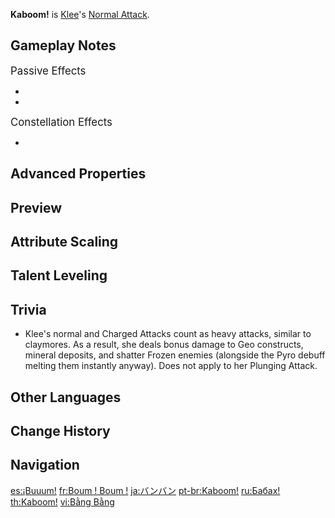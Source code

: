 {{Talent Infobox
|image         = Talent Kaboom!.png
|character     = Klee
|type          = Normal Attack
|info          = '''Normal Attack'''<br>Throws things that go boom when they hit things! Performs up to 3 explosive attacks, dealing {{Color|[[AoE]] Pyro DMG}}.<br><br>'''Charged Attack'''<br>Consumes a certain amount of Stamina and deals {{Color|AoE Pyro DMG}} to opponents after a short casting time.<br><br>'''Plunging Attack'''<br>Gathering the power of Pyro, Klee plunges towards the ground from mid-air, damaging all opponents in her path. Deals {{Color|AoE Pyro DMG}} upon impact with the ground.
|hit1          = 72.2–137%
|hit2          = 62.4–119%
|hit3          = 89.9–171%
|charged       = 157–300%
|chargedStamina= 50
|plunge        = 56.8–120%
|plungeLow     = 114–240%
|plungeHigh    = 142–300%
|scale_att1    = ATK
}}
'''Kaboom!''' is [[Klee]]'s [[Normal Attack]].

==Gameplay Notes==
;<big>Passive Effects</big>
*{{Talent Note|character=Klee|talent=Kaboom!|ascension|1|Pounding Surprise}}
*{{Talent Note|character=Klee|talent=Kaboom!|ascension|2|Sparkling Burst}}

;<big>Constellation Effects</big>
*{{Talent Note|constellation|1|Chained Reactions}}

==Advanced Properties==
{{Advanced Properties
|title   = Normal Attack 1-Hit
|gu      = 1U
|icdtag  = Klee Pyro DMG
|icdtype = 2.5s/3 Hits
|poise   = 65
|impulse = 3
|blunt   = 1

|title2   = Normal Attack 2-Hit
|gu2      = 1U
|icdtag2  = Klee Pyro DMG
|icdtype2 = 2.5s/3 Hits
|poise2   = 65
|impulse2 = 3
|blunt2   = 1

|title3   = Normal Attack 3-Hit
|gu3      = 1U
|icdtag3  = Klee Pyro DMG
|icdtype3 = 2.5s/3 Hits
|poise3   = 130
|impulse3 = 5
|blunt3   = 1

|title4   = Charged Attack
|gu4      = 1U
|icdtag4  = none
|poise4   = 180
|impulse4 = 8
|blunt4   = 1

|title5   = Plunging Attack Collision
|gu5      = 0U
|icdtag5  = none
|poise5   = 5
|impulse5 = 2

|title6   = Low Plunge
|gu6      = 1U
|icdtag6  = none
|poise6   = 50
|impulse6 = 3

|title7   = High Plunge
|gu7      = 1U
|icdtag7  = none
|poise7   = 100
|impulse7 = 4
}}

==Preview==
{{Preview
|file1=Kaboom! Normal Preview
|caption1=Normal Attack

|file2=Kaboom! Charged Preview
|caption2=Charged Attack

|file3=Kaboom! Plunging Preview
|caption3=Plunging Attack
}}
{{clr}}

==Attribute Scaling==
{{Talent Scaling
|talentType=Normal Attack
|levels=11
|order=hit1,hit2,hit3,charged_title,charged,stamina,plunge_title,plunge,plungelow,plungehigh
|titles=1-Hit DMG (%),2-Hit DMG (%),3-Hit DMG (%),Charged Attack,Charged Attack DMG (%),Charged Attack Stamina Cost,Plunging Attack,Plunge DMG (%),Low Plunge DMG (%),High Plunge DMG (%)
|hit1_1=72.16
|hit1_2=77.57
|hit1_3=82.98
|hit1_4=90.2
|hit1_5=95.61
|hit1_6=101.02
|hit1_7=108.24
|hit1_8=115.46
|hit1_9=122.67
|hit1_10=129.89
|hit1_11=137.39
|hit2_1=62.4
|hit2_2=67.08
|hit2_3=71.76
|hit2_4=78
|hit2_5=82.68
|hit2_6=87.36
|hit2_7=93.6
|hit2_8=99.84
|hit2_9=106.08
|hit2_10=112.32
|hit2_11=118.81
|hit3_1=89.92
|hit3_2=96.66
|hit3_3=103.41
|hit3_4=112.4
|hit3_5=119.14
|hit3_6=125.89
|hit3_7=134.88
|hit3_8=143.87
|hit3_9=152.86
|hit3_10=161.86
|hit3_11=171.21
|charged_1=157.36
|charged_2=169.16
|charged_3=180.96
|charged_4=196.7
|charged_5=208.5
|charged_6=220.3
|charged_7=236.04
|charged_8=251.78
|charged_9=267.51
|charged_10=283.25
|charged_11=299.61
|stamina=50
|plunge_1=56.83
|plunge_2=61.45
|plunge_3=66.08
|plunge_4=72.69
|plunge_5=77.31
|plunge_6=82.6
|plunge_7=89.87
|plunge_8=97.14
|plunge_9=104.41
|plunge_10=112.34
|plunge_11=120.27
|plungelow_1=113.63
|plungelow_2=122.88
|plungelow_3=132.13
|plungelow_4=145.35
|plungelow_5=154.59
|plungelow_6=165.17
|plungelow_7=179.7
|plungelow_8=194.23
|plungelow_9=208.77
|plungelow_10=224.62
|plungelow_11=240.48
|plungehigh_1=141.93
|plungehigh_2=153.49
|plungehigh_3=165.04
|plungehigh_4=181.54
|plungehigh_5=193.1
|plungehigh_6=206.3
|plungehigh_7=224.45
|plungehigh_8=242.61
|plungehigh_9=260.76
|plungehigh_10=280.57
|plungehigh_11=300.37
}}

==Talent Leveling==
{{Talent Upgrade|Klee}}

==Trivia==
*Klee's normal and Charged Attacks count as heavy attacks, similar to claymores. As a result, she deals bonus damage to Geo constructs, mineral deposits, and shatter Frozen enemies (alongside the Pyro debuff melting them instantly anyway). Does not apply to her Plunging Attack.

==Other Languages==
{{Other Languages
|en      = Kaboom!
|zhs     = 砰砰
|zhs_rm  = Pēngpēng
|zht     = 砰砰
|zht_rm  = Pēngpēng
|zh_tl   = Bang Bang
|ja      = バンバン
|ja_rm   = Banban
|ja_tl   = Bang Bang
|ko      = 펑펑
|ko_tl   = Pop Pop
|es      = ¡Buuum!
|es_tl   = Booom!
|fr      = Boum ! Boum !
|fr_tl   = Boom! Boom!
|ru      = Бабах!
|ru_tl   = Kaboom!
|th      = Kaboom!
|vi      = Bằng Bằng
|vi_tl   = Bang Bang
|de      = Bumm-Bumm
|de_tl   = Boom-Boom
|id      = Kaboom!
|pt      = Kaboom!
|tr      = Bom!
|tr_tl   = Boom!
|it      = Megaboom!
|it_tl   = Megaboom!
}}

==Change History==
{{Change History|1.0}}

==Navigation==
{{Talent Navbox|Klee}}

[[es:¡Buuum!]]
[[fr:Boum ! Boum !]]
[[ja:バンバン]]
[[pt-br:Kaboom!]]
[[ru:Бабах!]]
[[th:Kaboom!]]
[[vi:Bằng Bằng]]